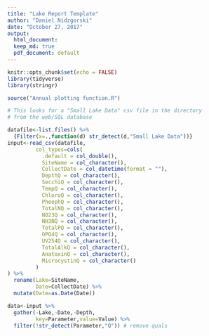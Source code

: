 ```yaml
---
title: "Lake Report Template"
author: "Daniel Nidzgorski"
date: "October 27, 2017"
output:
  html_document:
  keep_md: true
  pdf_document: default
---
```


```r
knitr::opts_chunk$set(echo = FALSE)
library(tidyverse)
library(stringr)

source("Annual plotting function.R")
```
```r
# This looks for a "Small Lake Data" csv file in the directory
# from the web/SQL database

datafile<-list.files() %>%
  {Filter(x=.,function(d) str_detect(d,"Small Lake Data"))}
input<-read_csv(datafile,
         col_types=cols(
           .default = col_double(),
           SiteName = col_character(),
           CollectDate = col_datetime(format = ""),
           DepthQ = col_character(),
           SecchiQ = col_character(),
           TempQ = col_character(),
           ChloroQ = col_character(),
           PheophQ = col_character(),
           TotalNQ = col_character(),
           NO23Q = col_character(),
           NH3NQ = col_character(),
           TotalPQ = col_character(),
           OPO4Q = col_character(),
           UV254Q = col_character(),
           TotalAlkQ = col_character(),
           AnatoxinQ = col_character(),
           MicrocystinQ = col_character()
         )
) %>%
  rename(Lake=SiteName,
         Date=CollectDate) %>%
  mutate(Date=as.Date(Date))

data<-input %>%
  gather(-Lake,-Date,-Depth,
         key=Parameter,value=Value) %>%
  filter(!str_detect(Parameter,"Q")) # remove quals
```

